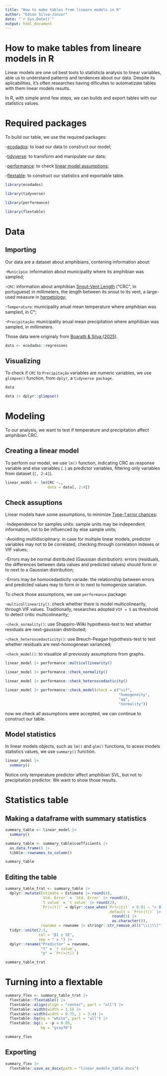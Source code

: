 ```yaml
---
title: "How to make tables from lineare models in R"
author: "Edson Silva-Júnior"
date: "`r Sys.Date()`"
output: html_document
---
```


# How to make tables from lineare models in R

Linear models are one od best tools to statísticla analysis to linear variables, able us to understand patterns and tendences about our data. Despite its aplicabilities, it's often researches having dificultes to automatizate tables with them linear models results.

In R, with simple annd few steps, we can builds and  export tables with our statístics values.

# Required packages

To build our table, we use the required packages:

-[ecodados](https://github.com/paternogbc/ecodados): to load our data to construct our model;

-[tidyverse](https://tidyverse.tidyverse.org/): to transform and manipulate our data;

-[performance](https://easystats.github.io/performance/): to check [linear model assumptions](https://www.jmp.com/en/statistics-knowledge-portal/what-is-regression/simple-linear-regression-assumptions);

-[flextable](https://ardata-fr.github.io/flextable-book/): to construct our statistics and exportable table.

```r
library(ecodados)

library(tidyverse)

library(performance)

library(flextable)
```

# Data

## Importing 

Our data are a dataset about amphibians, contening information about:

-`Município`: information about municipality where its amphibian was sampled;

-`CRC`: information about amphibian [Snout-Vent Length](https://en.wikipedia.org/wiki/Snout–vent_length) ("CRC", in portuguese) in millimeters, the length between its snout to its vent, a large-used measure in [herpetology](https://en.wikipedia.org/wiki/Herpetology);

-`Temperature`: municipality anual mean temperature where amphibian was sampled, in C°;

-`Precipitação`: municipality anual mean precipitation where amphibian was sampled, in millimeters.

Those data were originaly from [Boaratti & Silva (2025)](https://onlinelibrary.wiley.com/doi/full/10.1111/aec.12267?casa_token=o9CICQ4-dEUAAAAA%3AWlTT9C8ujxahR7xR7RNcQbHeCVxAATTFwtD6esgl0IWReB0164RHNXNM-YjqLDtbIpY55ydgNWxvgHc).

```r
data <- ecodados::regressoes
```

## Visualizing 

To check if `CRC` to `Precipitação` variables are numeric variables, we use `glimpse()` function, from `dplyr`, a `tidyverse package`.

```r
data

data |> dplyr::glimpse()
```

# Modeling

To our analysis, we want to test if temperature and precipitation affect amphibian CRC. 

## Creating a linear model 

To perform our model, we use `lm()` function, indicating CRC as response variable and else variables (`.`) as predictor variables, filtering only variables from dataset (`[, 2:4]`).

```r
linear_model <- lm(CRC ~.,
                   data = data[, 2:4]) 
```

## Check assuptions 

Linear models have some assumptions, to minimize [Type-1 error chances](https://en.wikipedia.org/wiki/Type_I_and_type_II_errors):

-Independence for samples units: sample units may be independent information, not to be influenced by else sample units;

-Avoiding multidisciplinary: in case for multiple linear models, predictor variables may not to be correlated, checking through correlation indexes or VIF values;

-Errors may be normal distributed (Gaussian distribution): errors (residuals, the differences between data values and predicted values) should form or to next to a Gaussian distribution;

-Errors may be homocedasticity variade: the relationship between errors and predicted values may to form or to next to homogenize variation.

To check those assumptions, we use `performance` package:

-`multicollinearity()`: check whether there is model multicolinearity, through VIF values. Traditionally, researches adopted `VIF = 5` as threshold to detect critic multicolinearity;

-`check_normality()`: use Shappiro-Wilki hypothesis-test to test whether residuals are next-gaussian distributed;

-`check_heteroscedasticity()`: use Breuch-Peagan hypothesis-test to test whether residuals are next-homogenean varianced;

-`check_model()`: to visualize all previously assumptions from graphs.

```r
linear_model |> performance::multicollinearity()

linear_model |> performance::check_normality()

linear_model |> performance::check_heteroscedasticity()

linear_model |> performance::check_model(check = c("vif",
                                                   "homogeneity",
                                                   "qq",
                                                   "normality"))
```

now we check all assumptions were accepted, we can continue to construct our table.

## Model statistics 

In linear models objects, such as `lm()` and `glm()` functions, to acess models statistics values, we use `summary()` function.

```r
linear_model |> 
  summary()
```

Notice only temperature predictor affect amphibian SVL, but not to precipitation predictor. We want to show those results.

# Statistics table 

## Making a dataframe with summary statístics

```r
summary_table <- linear_model |> 
  summary()

summary_table <- summary_table$coefficients |> 
  as.data.frame() |> 
  tibble::rownames_to_column()

summary_table
```

## Editing the table 

```r
summary_table_trat <- summary_table |>
  dplyr::mutate(Estimate = Estimate |> round(4),
                `Std. Error` = `Std. Error` |> round(4),
                `t value` = `t value` |> round(2),
                `Pr(>|t|)` = dplyr::case_when(`Pr(>|t|)` < 0.01 ~ "< 0.01",
                                              .default = `Pr(>|t|)` |> 
                                                round(3) |> 
                                                as.character()),
                rowname = rowname |> stringr::str_remove_all("\\(|\\)")) |> 
  tidyr::unite(2:3,
               col = "β1 ± SE",
               sep = " ± ") |> 
  dplyr::rename("Predictor" = rowname,
                "t" = `t value`,
                "p" = `Pr(>|t|)`)

summary_table_trat
```

# Turning into a flextable

```r
summary_flex <- summary_table_trat |> 
  flextable::flextable() |> 
  flextable::align(align = "center", part = "all") |> 
  flextable::width(width = 1.5) |> 
  flextable::width(width = 0.75, j = 3:4) |> 
  flextable::bg(bg = "white", part = "all") |> 
  flextable::bg(i = ~p < 0.05,
                bg = "gray70")

summary_flex
```

## Exporting

```r
summary_flex |> 
  flextable::save_as_docx(path = "linear_modelo_table.docx")
```

